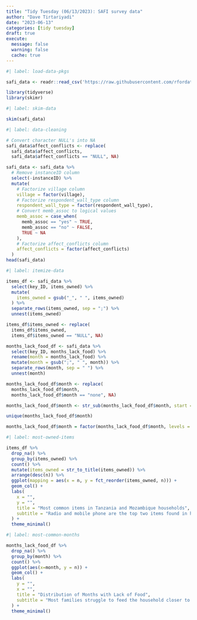 ---
title: "Tidy Tuesday (06/13/2023): SAFI survey data"
author: "Dave Tirtariyadi"
date: "2023-06-13"
categories: [tidy tuesday]
draft: true
execute: 
  message: false
  warning: false
  cache: true
---

```{r}
#| label: load-data-pkgs

safi_data <- readr::read_csv('https://raw.githubusercontent.com/rfordatascience/tidytuesday/master/data/2023/2023-06-13/safi_data.csv')

library(tidyverse)
library(skimr)
```

```{r}
#| label: skim-data

skim(safi_data)
```

```{r}
#| label: data-cleaning

# Convert character NULL's into NA
safi_data$affect_conflicts <- replace(
  safi_data$affect_conflicts, 
  safi_data$affect_conflicts == "NULL", NA)

safi_data <- safi_data %>% 
  # Remove instanceID column
  select(-instanceID) %>% 
  mutate(
    # Factorize village column
    village = factor(village),
    # Factorize respondent_wall_type column
    respondent_wall_type = factor(respondent_wall_type),
    # Convert memb_assoc to logical values
    memb_assoc = case_when(
      memb_assoc == "yes" ~ TRUE,
      memb_assoc == "no" ~ FALSE,
      TRUE ~ NA
    ),
    # Factorize affect_conflicts column
    affect_conflicts = factor(affect_conflicts)
  )
head(safi_data)
```

```{r}
#| label: itemize-data

items_df <- safi_data %>% 
  select(key_ID, items_owned) %>% 
  mutate(
    items_owned = gsub("_", " ", items_owned)
  ) %>% 
  separate_rows(items_owned, sep = ";") %>% 
  unnest(items_owned)

items_df$items_owned <- replace(
  items_df$items_owned, 
  items_df$items_owned == "NULL", NA)

months_lack_food_df <- safi_data %>% 
  select(key_ID, months_lack_food) %>% 
  rename(month = months_lack_food) %>% 
  mutate(month = gsub(";", " ", month)) %>% 
  separate_rows(month, sep = " ") %>% 
  unnest(month)

months_lack_food_df$month <- replace(
  months_lack_food_df$month, 
  months_lack_food_df$month == "none", NA)

months_lack_food_df$month <- str_sub(months_lack_food_df$month, start = 1, end = 3)

unique(months_lack_food_df$month)

months_lack_food_df$month = factor(months_lack_food_df$month, levels = month.abb)
```

```{r}
#| label: most-owned-items

items_df %>% 
  drop_na() %>% 
  group_by(items_owned) %>% 
  count() %>% 
  mutate(items_owned = str_to_title(items_owned)) %>% 
  arrange(desc(n)) %>% 
  ggplot(mapping = aes(x = n, y = fct_reorder(items_owned, n))) + 
  geom_col() + 
  labs(
    x = "",
    y = "",
    title = "Most common items in Tanzania and Mozambique households",
    subtitle = "Radio and mobile phone are the top two items found in households"
  ) +
  theme_minimal()
```

```{r}
#| label: most-common-months

months_lack_food_df %>% 
  drop_na() %>% 
  group_by(month) %>% 
  count() %>% 
  ggplot(aes(x=month, y = n)) +
  geom_col() +
  labs(
    y = "",
    x = "",
    title = "Distribution of Months with Lack of Food",
    subtitle = "Most families struggle to feed the household closer to the end of the year"
  ) +
  theme_minimal()
```
